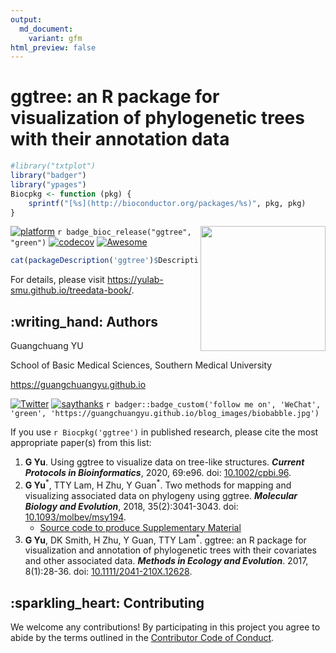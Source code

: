 ```yaml
---
output:
  md_document:
    variant: gfm
html_preview: false
---
```


<!-- README.md is generated from README.Rmd. Please edit that file -->


#  ggtree: an R package for visualization of phylogenetic trees with their annotation data

```r
#library("txtplot")
library("badger")
library("ypages")
Biocpkg <- function (pkg) {
    sprintf("[%s](http://bioconductor.org/packages/%s)", pkg, pkg)
}

```

<a href="https://yulab-smu.github.io/treedata-book/"><img src="https://raw.githubusercontent.com/Bioconductor/BiocStickers/master/ggtree/ggtree.png" height="200" align="right" /></a>

[![platform](http://www.bioconductor.org/shields/availability/devel/ggtree.svg)](https://www.bioconductor.org/packages/devel/bioc/html/ggtree.html#archives)
`r badge_bioc_release("ggtree", "green")`
[![codecov](https://codecov.io/gh/GuangchuangYu/ggtree/branch/master/graph/badge.svg)](https://codecov.io/gh/GuangchuangYu/ggtree)
[![Awesome](https://cdn.rawgit.com/sindresorhus/awesome/d7305f38d29fed78fa85652e3a63e154dd8e8829/media/badge.svg)](https://awesome-r.com/#awesome-r-graphic-displays)



<!--
[![Project Status: Active - The project has reached a stable, usable state and is being actively developed.](http://www.repostatus.org/badges/latest/active.svg)](http://www.repostatus.org/#active)
[![Bioc](http://www.bioconductor.org/shields/years-in-bioc/ggtree.svg)](https://www.bioconductor.org/packages/devel/bioc/html/ggtree.html#since)
[![Last-changedate](https://img.shields.io/badge/last%20change-`r gsub('-', '--', Sys.Date())`-green.svg)](https://github.com/GuangchuangYu/ggtree/commits/master)

` r badge_devel("guangchuangyu/ggtree", "green")`
` r badge_bioc_download("ggtree", "total", "blue")`
` r badge_bioc_download("ggtree", "month", "blue")`
` r badge_bioc_download_rank("ggtree")`
-->

```r
cat(packageDescription('ggtree')$Description)
```



For details, please visit <https://yulab-smu.github.io/treedata-book/>.


## :writing_hand: Authors

Guangchuang YU

School of Basic Medical Sciences, Southern Medical University

<https://guangchuangyu.github.io>

[![Twitter](https://img.shields.io/twitter/url/http/shields.io.svg?style=social&logo=twitter)](https://twitter.com/intent/tweet?hashtags=ggtree&url=http://onlinelibrary.wiley.com/doi/10.1111/2041-210X.12628/abstract&screen_name=guangchuangyu)
[![saythanks](https://img.shields.io/badge/say-thanks-ff69b4.svg)](https://saythanks.io/to/GuangchuangYu)
`r badger::badge_custom('follow me on', 'WeChat', 'green', 'https://guangchuangyu.github.io/blog_images/biobabble.jpg')`


If you use `r Biocpkg('ggtree')` in published research, please cite the most appropriate paper(s) from this list:

1. __G Yu__. Using ggtree to visualize data on tree-like structures. __*Current Protocols in Bioinformatics*__, 2020, 69:e96. doi: [10.1002/cpbi.96](https://doi.org/10.1002/cpbi.96).
2. __G Yu__^\*^, TTY Lam, H Zhu, Y Guan^\*^. Two methods for mapping and visualizing associated data on phylogeny using ggtree. __*Molecular Biology and Evolution*__, 2018, 35(2):3041-3043.
doi: [10.1093/molbev/msy194](https://doi.org/10.1093/molbev/msy194).
     - [Source code to produce Supplementary Material](https://github.com/GuangchuangYu/plotting_tree_with_data)
3. __G Yu__, DK Smith, H Zhu, Y Guan, TTY Lam^\*^. ggtree: an R package for
visualization and annotation of phylogenetic trees with their covariates and
other associated data. __*Methods in Ecology and Evolution*__. 2017, 8(1):28-36.
doi: [10.1111/2041-210X.12628](https://doi.org/10.1111/2041-210X.12628).


## :sparkling_heart: Contributing

We welcome any contributions! By participating in this project you agree to
abide by the terms outlined in the [Contributor Code of Conduct](CONDUCT.md).


